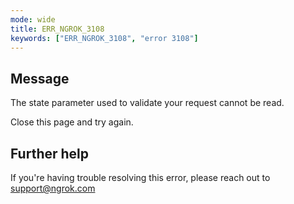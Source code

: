 ```yaml
---
mode: wide
title: ERR_NGROK_3108
keywords: ["ERR_NGROK_3108", "error 3108"]
---
```


## Message

The state parameter used to validate your request cannot be read.

Close this page and try again.

## Further help

If you're having trouble resolving this error, please reach out to [support@ngrok.com](mailto:support@ngrok.com?subject=Help%20with%20ERR_NGROK_3108)
